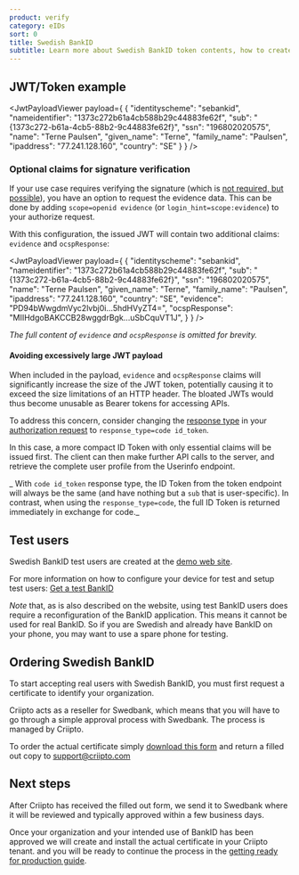 ```yaml
---
product: verify
category: eIDs
sort: 0
title: Swedish BankID
subtitle: Learn more about Swedish BankID token contents, how to create test users and how to gain access to production.
---
```



## JWT/Token example

<JwtPayloadViewer
  payload={
    {
      "identityscheme": "sebankid",
      "nameidentifier": "1373c272b61a4cb588b29c44883fe62f",
      "sub": "{1373c272-b61a-4cb5-88b2-9c44883fe62f}",
      "ssn": "196802020575",
      "name": "Terne Paulsen",
      "given_name": "Terne",
      "family_name": "Paulsen",
      "ipaddress": "77.241.128.160",
      "country": "SE"
    }
  }
/>

### Optional claims for signature verification

If your use case requires verifying the signature (which is <a href="https://www.bankid.com/utvecklare/guider/teknisk-integrationsguide/verifiera-signaturer" target="_blank">not required, but possible</a>), you have an option to request the evidence data.
This can be done by adding `scope=openid evidence` (or `login_hint=scope:evidence`) to your authorize request.

With this configuration, the issued JWT will contain two additional claims: `evidence` and `ocspResponse`:

<JwtPayloadViewer
  payload={
    {
      "identityscheme": "sebankid",
      "nameidentifier": "1373c272b61a4cb588b29c44883fe62f",
      "sub": "{1373c272-b61a-4cb5-88b2-9c44883fe62f}",
      "ssn": "196802020575",
      "name": "Terne Paulsen",
      "given_name": "Terne",
      "family_name": "Paulsen",
      "ipaddress": "77.241.128.160",
      "country": "SE",
      "evidence": "PD94bWwgdmVyc2lvbj0i...5hdHVyZT4=",
      "ocspResponse": "MIIHdgoBAKCCB28wggdrBgk...uSbCquVT1J",
    }
  }
/>

_The full content of `evidence` and `ocspResponse` is omitted for brevity._

#### Avoiding excessively large JWT payload

When included in the payload, `evidence` and `ocspResponse` claims will significantly increase the size of the JWT token, potentially causing it to exceed the size limitations of an HTTP header. The bloated JWTs would thus become unusable as Bearer tokens for accessing APIs.

To address this concern, consider changing the <a href="https://openid.net/specs/oauth-v2-multiple-response-types-1_0.html" target="_blank">response type</a> in your [authorization request](/verify/getting-started/oidc-intro/#example-authentication-url) to `response_type=code id_token`.

In this case, a more compact ID Token with only essential claims will be issued first. The client can then make further API calls to the server, and retrieve the complete user profile from the Userinfo endpoint.

_ With `code id_token` response type, the ID Token from the token endpoint will always be the same (and have nothing but a `sub` that is user-specific). In contrast, when using the `response_type=code`, the full ID Token is returned immediately in exchange for code._

## Test users

Swedish BankID test users are created at the <a href="https://demo.bankid.com/" target="_blank">demo web site</a>.   

For more information on how to configure your device for test and setup test users: <a href="https://www.bankid.com/en/utvecklare/test/skaffa-testbankid" target="_blank">Get a test BankID</a>

_Note_ that, as is also described on the website, using test BankID users does require a reconfiguration of the BankID application. This means it cannot be used for real BankID. So if you are Swedish and already have BankID on your phone, you may want to use a spare phone for testing.

## Ordering Swedish BankID

To start accepting real users with Swedish BankID, you must first request a certificate to identify your organization.

Criipto acts as a reseller for Swedbank, which means that you will have to go through a simple approval process with Swedbank. The process is managed by Criipto.


To order the actual certificate simply <a href={template} download>download this form</a> and return a filled out copy to <a href="mailto:support@criipto.com?subject=Swedish BankID for ...">support@criipto.com</a>

## Next steps

After Criipto has received the filled out form, we send it to Swedbank where it will be reviewed and typically approved within a few business days.

Once your organization and your intended use of BankID has been approved we will create and install the actual certificate in your Criipto tenant. and you will be ready to continue the process in the [getting ready for production guide](/verify/guides/production).


